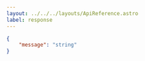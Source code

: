 ---
layout: ../../../layouts/ApiReference.astro
label: response
---

```json
{
	"message": "string"
}
```
